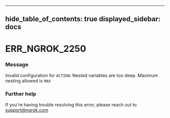 

---
hide_table_of_contents: true
displayed_sidebar: docs
---


# ERR_NGROK_2250

### Message
Invalid configuration for `ACTION`: Nested variables are too deep. Maximum nesting allowed is `MAX`

<ErrorDetails error="err_ngrok_2250" />



### Further help
If you're having trouble resolving this error, please reach out to [support@ngrok.com](mailto:support@ngrok.com?subject=Help%20with%20ERR_NGROK_2250)

